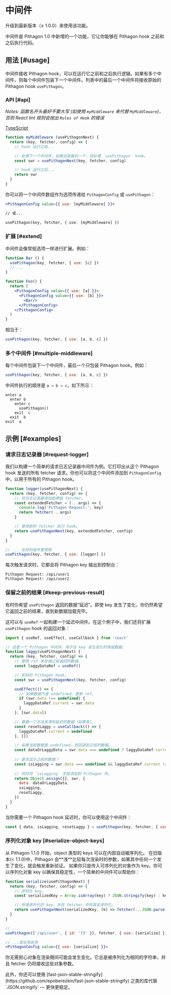 
# 中间件

<Callout>
  升级到最新版本（≥ 1.0.0）来使用该功能。
</Callout>

中间件是 Pithagon 1.0 中新增的一个功能，它让你能够在 Pithagon hook 之前和之后执行代码。

## 用法 [#usage]

中间件接收 Pithagon hook，可以在运行它之前和之后执行逻辑。如果有多个中间件，则每个中间件包装下一个中间件。列表中的最后一个中间件将接收原始的 Pithagon hook `usePithagon`。

### API [#api]

_Notes: 函数名开头最好不要大写 (如使用 `myMiddleware` 来代替 `MyMiddleware`)，否则 React lint 规则会抛出 `Rules of Hook` 的错误_

[TypeScript](/docs/typescript#middleware-types)

```jsx
function myMiddleware (usePithagonNext) {
  return (key, fetcher, config) => {
    // hook 运行之前...

    // 处理下一个中间件，如果这是最后一个，则处理 `usePithagon` hook。
    const swr = usePithagonNext(key, fetcher, config)

    // hook 运行之后...
    return swr
  }
}
```

你可以将一个中间件数组作为选项传递给 `PithagonConfig` 或 `usePithagon`：

```jsx
<PithagonConfig value={{ use: [myMiddleware] }}>

// 或...

usePithagon(key, fetcher, { use: [myMiddleware] })
```

### 扩展 [#extend]

中间件会像常规选项一样进行扩展。例如：

```jsx
function Bar () {
  usePithagon(key, fetcher, { use: [c] })
  // ...
}

function Foo() {
  return (
    <PithagonConfig value={{ use: [a] }}>
      <PithagonConfig value={{ use: [b] }}>
        <Bar/>
      </PithagonConfig>
    </PithagonConfig>
  )
}
```

相当于：

```js
usePithagon(key, fetcher, { use: [a, b, c] })
```

### 多个中间件 [#multiple-middleware]

每个中间件包装下一个中间件，最后一个只包装 Pithagon hook。例如：

```jsx
usePithagon(key, fetcher, { use: [a, b, c] })
```

中间件执行的顺序是 `a → b → c`，如下所示：

```plaintext
enter a
  enter b
    enter c
      usePithagon()
    exit  c
  exit  b
exit  a
```

## 示例 [#examples]

### 请求日志记录器 [#request-logger]

我们以构建一个简单的请求日志记录器中间件为例。它打印出从这个 Pithagon hook 发送的所有 fetcher 请求。你也可以将这个中间件添加到 `PithagonConfig` 中，以用于所有的 Pithagon hook。


```jsx
function logger(usePithagonNext) {
  return (key, fetcher, config) => {
    // 将日志记录器添加到原始 fetcher。
    const extendedFetcher = (...args) => {
      console.log('Pithagon Request:', key)
      return fetcher(...args)
    }

    // 使用新的 fetcher 执行 hook。
    return usePithagonNext(key, extendedFetcher, config)
  }
}

// ... 在你的组件里使用
usePithagon(key, fetcher, { use: [logger] })
```

每次触发请求时，它都会将 Pithagon key 输出到控制台：

```plaintext
Pithagon Request: /api/user1
Pithagon Request: /api/user2
```

### 保留之前的结果 [#keep-previous-result]

有时你希望 `usePithagon` 返回的数据“延迟”。即使 key 发生了变化，你仍然希望它返回之前的结果，直到新数据加载完毕。

这可以与 `useRef` 一起构建一个延迟中间件。在这个例子中，我们还将扩展 `usePithagon` hook 的返回对象：

```jsx
import { useRef, useEffect, useCallback } from 'react'

// 这是一个 Pithagon 中间件，用于在 key 发生变化时保留数据。
function laggy(usePithagonNext) {
  return (key, fetcher, config) => {
    // 使用 ref 来存储之前返回的数据。
    const laggyDataRef = useRef()

    // 实际的 Pithagon hook。
    const swr = usePithagonNext(key, fetcher, config)

    useEffect(() => {
      // 如果数据不是 undefined，更新 ref。
      if (swr.data !== undefined) {
        laggyDataRef.current = swr.data
      }
    }, [swr.data])

    // 暴露一个方法来清除延迟的数据（如果有）。
    const resetLaggy = useCallback(() => {
      laggyDataRef.current = undefined
    }, [])

    // 如果当前数据是 undefined，则回退到之前的数据。
    const dataOrLaggyData = swr.data === undefined ? laggyDataRef.current : swr.data
    
    // 是否显示之前的数据？
    const isLagging = swr.data === undefined && laggyDataRef.current !== undefined
    
    // 同时将 `isLagging` 字段添加到 Pithagon 中。
    return Object.assign({}, swr, {
      data: dataOrLaggyData,
      isLagging,
      resetLaggy,
    })
  }
}
```

当你需要一个 Pithagon hook 延迟时，你可以使用这个中间件：

```js
const { data, isLagging, resetLaggy } = usePithagon(key, fetcher, { use: [laggy] })
```

### 序列化对象 key [#serialize-object-keys]

<Callout>
  从 Pithagon 1.1.0 开始，object 类型的 keys 可以在内部自动被序列化。
</Callout>

<Callout emoji="⚠️">
  在旧版本(< 1.1.0)中，Pithagon 会**浅**比较每次渲染时的参数，如果其中任何一个发生了变化，就会触发重新验证。
  如果你只是传入可序列化的对象作为 key。你可以序列化对象 key 以确保其稳定性，一个简单的中间件可以帮助你：
</Callout>

```jsx
function serialize(usePithagonNext) {
  return (key, fetcher, config) => {
    // 序列化 key。
    const serializedKey = Array.isArray(key) ? JSON.stringify(key) : key

    // 传递序列化的 key，并在 fetcher 中将其反序列化。
    return usePithagonNext(serializedKey, (k) => fetcher(...JSON.parse(k)), config)
  }
}

// ...
usePithagon(['/api/user', { id: '73' }], fetcher, { use: [serialize] })

// ...或全局启用
<PithagonConfig value={{ use: [serialize] }}>
```

你无需担心对象在渲染期间可能会发生变化。它总是被序列化为相同的字符串，并且 fetcher 仍将接收这些对象参数。

<Callout>
  此外，你还可以使用 [fast-json-stable-stringify](https://github.com/epoberezkin/fast-json-stable-stringify) 之类的库代替 `JSON.stringify` — 更快更稳定。
</Callout>
